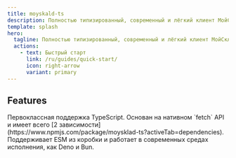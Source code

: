 ```yaml
---
title: moyskald-ts
description: Полностью типизированный, современный и лёгкий клиент МойСклад JSON API для JavaScript.
template: splash
hero:
  tagline: Полностью типизированный, современный и лёгкий клиент МойСклад JSON API для JavaScript.
  actions:
    - text: Быстрый старт
      link: /ru/guides/quick-start/
      icon: right-arrow
      variant: primary
---
```



## Features

<CardGrid stagger>
	<Card title="Полностью типизирован" icon="pencil">
		Первоклассная поддержка TypeScript.
	</Card>
	<Card title="Быстрый" icon="rocket">
		Основан на нативном `fetch` API и имеет всего [2 зависимости](https://www.npmjs.com/package/moysklad-ts?activeTab=dependencies).
	</Card>
	<Card title="Современный" icon="laptop">
		Поддерживает ESM из коробки и работает в современных средах исполнения, как Deno и Bun.
	</Card>
</CardGrid>
